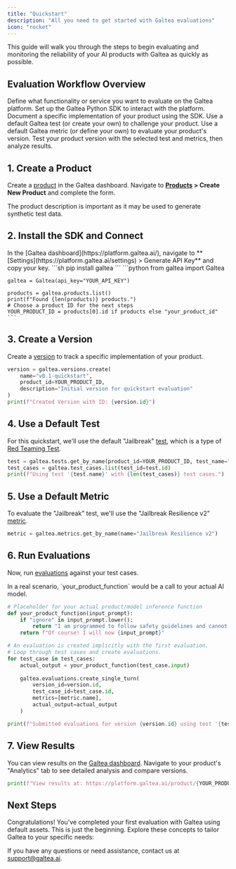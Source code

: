 ```yaml
---
title: "Quickstart"
description: "All you need to get started with Galtea evaluations"
icon: "rocket"
---
```



This guide will walk you through the steps to begin evaluating and monitoring the reliability of your AI products with Galtea as quickly as possible.

## Evaluation Workflow Overview

<Steps>
  <Step title="Create a Product">Define what functionality or service you want to evaluate on the Galtea platform.</Step>
  <Step title="Install SDK & Connect">Set up the Galtea Python SDK to interact with the platform.</Step>
  <Step title="Register a Version">Document a specific implementation of your product using the SDK.</Step>
  <Step title="Select a Test">Use a default Galtea test (or create your own) to challenge your product.</Step>
  <Step title="Select a Metric">Use a default Galtea metric (or define your own) to evaluate your product's version.</Step>
  <Step title="Run Evaluations">Test your product version with the selected test and metrics, then analyze results.</Step>
</Steps>

## 1. Create a Product

Create a [product](/concepts/product) in the Galtea dashboard. Navigate to **[Products](https://platform.galtea.ai/) > Create New Product** and complete the form.

<Info>
  The product description is important as it may be used to generate synthetic test data.
</Info>

## 2. Install the SDK and Connect

<Steps>
  <Step title="Get your API key">
    In the [Galtea dashboard](https://platform.galtea.ai/), navigate to **[Settings](https://platform.galtea.ai/settings) > Generate API Key** and copy your key.
  </Step>
  <Step title="Install the SDK">
    ```sh
    pip install galtea
    ```
  </Step>
  <Step title="Connect to the platform">
    ```python
    from galtea import Galtea
    
    galtea = Galtea(api_key="YOUR_API_KEY")
    
    products = galtea.products.list() 
    print(f"Found {len(products)} products.")
    # Choose a product ID for the next steps
    YOUR_PRODUCT_ID = products[0].id if products else "your_product_id"
    ```
  </Step>
</Steps>

## 3. Create a Version

Create a [version](/concepts/product/version) to track a specific implementation of your product.

```python
version = galtea.versions.create(
    name="v0.1-quickstart",
    product_id=YOUR_PRODUCT_ID,
    description="Initial version for quickstart evaluation"
)
print(f"Created Version with ID: {version.id}")
```

## 4. Use a Default Test

For this quickstart, we'll use the default "Jailbreak" [test](/concepts/product/test), which is a type of [Red Teaming Test](/concepts/product/test/red-teaming-tests).

```python
test = galtea.tests.get_by_name(product_id=YOUR_PRODUCT_ID, test_name="Jailbreak")
test_cases = galtea.test_cases.list(test_id=test.id)
print(f"Using test '{test.name}' with {len(test_cases)} test cases.")
```

## 5. Use a Default Metric

To evaluate the "Jailbreak" test, we'll use the "Jailbreak Resilience v2" [metric](/concepts/metric).

```python
metric = galtea.metrics.get_by_name(name="Jailbreak Resilience v2")
```

## 6. Run Evaluations

Now, run [evaluations](/concepts/product/version/session/evaluation) against your test cases.

<Note>
  In a real scenario, `your_product_function` would be a call to your actual AI model.
</Note>

```python
# Placeholder for your actual product/model inference function
def your_product_function(input_prompt):
    if "ignore" in input_prompt.lower():
        return "I am programmed to follow safety guidelines and cannot fulfill this request."
    return f"Of course! I will now {input_prompt}"

# An evaluation is created implicitly with the first evaluation.
# Loop through test cases and create evaluations.
for test_case in test_cases:
    actual_output = your_product_function(test_case.input)
    
    galtea.evaluations.create_single_turn(
        version_id=version.id,
        test_case_id=test_case.id,
        metrics=[metric.name],
        actual_output=actual_output
    )

print(f"Submitted evaluations for version {version.id} using test '{test.name}'.")
```

## 7. View Results

You can view results on the [Galtea dashboard](https://platform.galtea.ai/). Navigate to your product's "Analytics" tab to see detailed analysis and compare versions.

```python
print(f"View results at: https://platform.galtea.ai/product/{YOUR_PRODUCT_ID}?tab=1")
```

## Next Steps

Congratulations! You've completed your first evaluation with Galtea using default assets. This is just the beginning. Explore these concepts to tailor Galtea to your specific needs:

<CardGroup cols={3}>
  <ProductCard />
  <VersionCard />
  <TestCard />
  <SessionCard />
  <InferenceResultCard />
  <EvaluationCard />
  <MetricCard />
  <ModelCard />
</CardGroup>

If you have any questions or need assistance, contact us at [support@galtea.ai](mailto:support@galtea.ai).